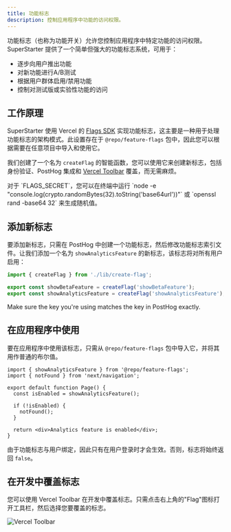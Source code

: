 ```yaml
---
title: 功能标志
description: 控制应用程序中功能的访问权限。
---
```


功能标志（也称为功能开关）允许您控制应用程序中特定功能的访问权限。SuperStarter 提供了一个简单但强大的功能标志系统，可用于：

- 逐步向用户推出功能
- 对新功能进行A/B测试
- 根据用户群体启用/禁用功能
- 控制对测试版或实验性功能的访问

## 工作原理

SuperStarter 使用 Vercel 的 [Flags SDK](https://vercel.com/docs/workflow-collaboration/feature-flags/flags-pattern-nextjs) 实现功能标志，这主要是一种用于处理功能标志的架构模式。此设置存在于 `@repo/feature-flags` 包中，因此您可以根据需要在任意项目中导入和使用它。

我们创建了一个名为 `createFlag` 的智能函数，您可以使用它来创建新标志，包括身份验证、PostHog 集成和 [Vercel Toolbar](/zh/packages/toolbar) 覆盖，而无需麻烦。

<Tip>
  对于 `FLAGS_SECRET`，您可以在终端中运行 `node -e "console.log(crypto.randomBytes(32).toString('base64url'))"` 或 `openssl rand -base64 32` 来生成随机值。
</Tip>

## 添加新标志

要添加新标志，只需在 PostHog 中创建一个功能标志，然后修改功能标志索引文件。让我们添加一个名为 `showAnalyticsFeature` 的新标志，该标志将对所有用户启用：

```ts packages/feature-flags/index.ts {4}
import { createFlag } from './lib/create-flag';

export const showBetaFeature = createFlag('showBetaFeature');
export const showAnalyticsFeature = createFlag('showAnalyticsFeature');
```

Make sure the key you're using matches the key in PostHog exactly.

## 在应用程序中使用

要在应用程序中使用该标志，只需从 `@repo/feature-flags` 包中导入它，并将其用作普通的布尔值。

```tsx page.tsx
import { showAnalyticsFeature } from '@repo/feature-flags';
import { notFound } from 'next/navigation';

export default function Page() {
  const isEnabled = showAnalyticsFeature();

  if (!isEnabled) {
    notFound();
  }

  return <div>Analytics feature is enabled</div>;
}
```

由于功能标志与用户绑定，因此只有在用户登录时才会生效。否则，标志将始终返回 `false`。

## 在开发中覆盖标志

您可以使用 Vercel Toolbar 在开发中覆盖标志。只需点击右上角的"Flag"图标打开工具栏，然后选择您要覆盖的标志。

<Frame>
  <img src="/images/vercel-toolbar.png" alt="Vercel Toolbar" />
</Frame>